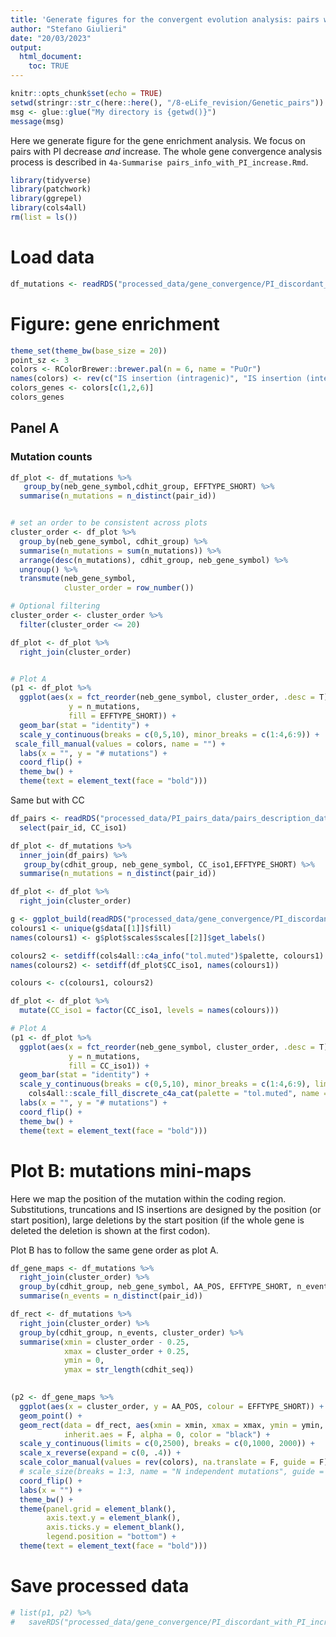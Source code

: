 ```yaml
---
title: 'Generate figures for the convergent evolution analysis: pairs with PI decrease and increase'
author: "Stefano Giulieri"
date: "20/03/2023"
output: 
  html_document:
    toc: TRUE
---
```


```r
knitr::opts_chunk$set(echo = TRUE)
setwd(stringr::str_c(here::here(), "/8-eLife_revision/Genetic_pairs"))
msg <- glue::glue("My directory is {getwd()}")
message(msg)
```

Here we generate figure for the gene enrichment analysis. We focus on pairs with PI decrease *and* increase. The whole gene convergence analysis process is described in `4a-Summarise pairs_info_with_PI_increase.Rmd`.

```r
library(tidyverse)
library(patchwork)
library(ggrepel)
library(cols4all)
rm(list = ls())
```

# Load data

```r
df_mutations <- readRDS("processed_data/gene_convergence/PI_discordant_with_PI_increase/df_PI_convergent_genes_diffPI.Rda")
```

# Figure: gene enrichment 

```r
theme_set(theme_bw(base_size = 20))
point_sz <- 3
colors <- RColorBrewer::brewer.pal(n = 6, name = "PuOr")
names(colors) <- rev(c("IS insertion (intragenic)", "IS insertion (intergenic)", "large deletion", "intergenic", "non-synonymous", "truncating"))
colors_genes <- colors[c(1,2,6)]
colors_genes
```

## Panel A 

### Mutation counts

```r
df_plot <- df_mutations %>%
   group_by(neb_gene_symbol,cdhit_group, EFFTYPE_SHORT) %>%
  summarise(n_mutations = n_distinct(pair_id)) 


# set an order to be consistent across plots
cluster_order <- df_plot %>%
  group_by(neb_gene_symbol, cdhit_group) %>%
  summarise(n_mutations = sum(n_mutations)) %>%
  arrange(desc(n_mutations), cdhit_group, neb_gene_symbol) %>%
  ungroup() %>%
  transmute(neb_gene_symbol,
            cluster_order = row_number())

# Optional filtering
cluster_order <- cluster_order %>%
  filter(cluster_order <= 20)

df_plot <- df_plot %>%
  right_join(cluster_order) 


# Plot A
(p1 <- df_plot %>%
  ggplot(aes(x = fct_reorder(neb_gene_symbol, cluster_order, .desc = T),
             y = n_mutations,
             fill = EFFTYPE_SHORT)) +
  geom_bar(stat = "identity") +
  scale_y_continuous(breaks = c(0,5,10), minor_breaks = c(1:4,6:9)) +
 scale_fill_manual(values = colors, name = "") +
  labs(x = "", y = "# mutations") +
  coord_flip() +
  theme_bw() +
  theme(text = element_text(face = "bold")))
```

Same but with CC

```r
df_pairs <- readRDS("processed_data/PI_pairs_data/pairs_description_dataframe.Rda") %>%
  select(pair_id, CC_iso1)

df_plot <- df_mutations %>%
  inner_join(df_pairs) %>%
   group_by(cdhit_group, neb_gene_symbol, CC_iso1,EFFTYPE_SHORT) %>%
  summarise(n_mutations = n_distinct(pair_id)) 

df_plot <- df_plot %>%
  right_join(cluster_order) 

g <- ggplot_build(readRDS("processed_data/gene_convergence/PI_discordant/convergence_plots.Rda")[[1]])
colours1 <- unique(g$data[[1]]$fill)
names(colours1) <- g$plot$scales$scales[[2]]$get_labels()

colours2 <- setdiff(cols4all::c4a_info("tol.muted")$palette, colours1)
names(colours2) <- setdiff(df_plot$CC_iso1, names(colours1))

colours <- c(colours1, colours2)

df_plot <- df_plot %>%
  mutate(CC_iso1 = factor(CC_iso1, levels = names(colours)))

# Plot A
(p1 <- df_plot %>%
  ggplot(aes(x = fct_reorder(neb_gene_symbol, cluster_order, .desc = T),
             y = n_mutations,
             fill = CC_iso1)) +
  geom_bar(stat = "identity") +
  scale_y_continuous(breaks = c(0,5,10), minor_breaks = c(1:4,6:9), limits = c(0,9)) +
    cols4all::scale_fill_discrete_c4a_cat(palette = "tol.muted", name = "CC", drop = F) +
  labs(x = "", y = "# mutations") +
  coord_flip() +
  theme_bw() +
  theme(text = element_text(face = "bold")))
```


# Plot B: mutations mini-maps

Here we map the position of the mutation within the coding region. Substitutions, truncations and IS insertions are designed by the position (or start position), large deletions by the start position (if the whole gene is deleted the deletion is shown at the first codon).

Plot B has to follow the same gene order as plot A. 

```r
df_gene_maps <- df_mutations %>%
  right_join(cluster_order) %>%
  group_by(cdhit_group, neb_gene_symbol, AA_POS, EFFTYPE_SHORT, n_events, cluster_order) %>%
  summarise(n_events = n_distinct(pair_id)) 

df_rect <- df_mutations %>%
  right_join(cluster_order) %>%
  group_by(cdhit_group, n_events, cluster_order) %>%
  summarise(xmin = cluster_order - 0.25,
            xmax = cluster_order + 0.25, 
            ymin = 0,
            ymax = str_length(cdhit_seq))
  

(p2 <- df_gene_maps %>%
  ggplot(aes(x = cluster_order, y = AA_POS, colour = EFFTYPE_SHORT)) +
  geom_point() +
  geom_rect(data = df_rect, aes(xmin = xmin, xmax = xmax, ymin = ymin, ymax = ymax),
            inherit.aes = F, alpha = 0, color = "black") +
  scale_y_continuous(limits = c(0,2500), breaks = c(0,1000, 2000)) +
  scale_x_reverse(expand = c(0, .4)) +
  scale_color_manual(values = rev(colors), na.translate = F, guide = F) +
  # scale_size(breaks = 1:3, name = "N independent mutations", guide = F) +
  coord_flip() +
  labs(x = "") +
  theme_bw() +
  theme(panel.grid = element_blank(),
        axis.text.y = element_blank(),
        axis.ticks.y = element_blank(),
        legend.position = "bottom") +
  theme(text = element_text(face = "bold")))
```

# Save processed data

```r
# list(p1, p2) %>%
#   saveRDS("processed_data/gene_convergence/PI_discordant_with_PI_increase/convergence_plots_diffPI.Rda")
```

